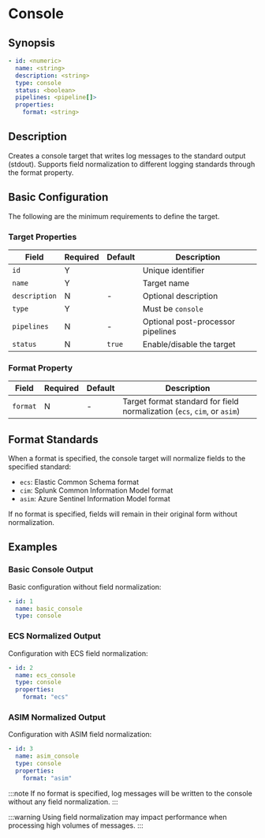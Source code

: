 # Console

## Synopsis

```yaml
- id: <numeric>
  name: <string>
  description: <string>
  type: console
  status: <boolean>
  pipelines: <pipeline[]>
  properties:
    format: <string>
```

## Description

Creates a console target that writes log messages to the standard output (stdout). Supports field normalization to different logging standards through the format property.

## Basic Configuration

The following are the minimum requirements to define the target.

### Target Properties

|Field|Required|Default|Description|
|---|---|---|---|
|`id`|Y||Unique identifier|
|`name`|Y||Target name|
|`description`|N|-|Optional description|
|`type`|Y||Must be `console`|
|`pipelines`|N|-|Optional post-processor pipelines|
|`status`|N|`true`|Enable/disable the target|

### Format Property

|Field|Required|Default|Description|
|---|---|---|---|
|`format`|N|-|Target format standard for field normalization (`ecs`, `cim`, or `asim`)|

## Format Standards

When a format is specified, the console target will normalize fields to the specified standard:

- `ecs`: Elastic Common Schema format
- `cim`: Splunk Common Information Model format
- `asim`: Azure Sentinel Information Model format

If no format is specified, fields will remain in their original form without normalization.

## Examples

### Basic Console Output

Basic configuration without field normalization:

```yaml
- id: 1
  name: basic_console
  type: console
```

### ECS Normalized Output

Configuration with ECS field normalization:

```yaml
- id: 2
  name: ecs_console
  type: console
  properties:
    format: "ecs"
```

### ASIM Normalized Output

Configuration with ASIM field normalization:

```yaml
- id: 3
  name: asim_console
  type: console
  properties:
    format: "asim"
```

:::note
If no format is specified, log messages will be written to the console without any field normalization.
:::

:::warning
Using field normalization may impact performance when processing high volumes of messages.
:::